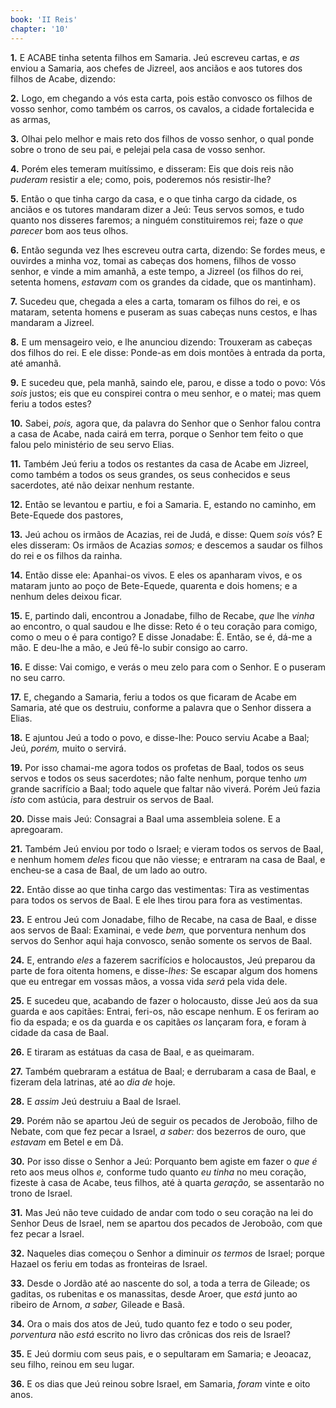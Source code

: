 ```yaml
---
book: 'II Reis'
chapter: '10'
---
```


**1.** E ACABE tinha setenta filhos em Samaria. Jeú escreveu cartas, e *as* enviou a Samaria, aos chefes de Jizreel, aos anciãos e aos tutores dos filhos de Acabe, dizendo:

**2.** Logo, em chegando a vós esta carta, pois estão convosco os filhos de vosso senhor, como também os carros, os cavalos, a cidade fortalecida e as armas,

**3.** Olhai pelo melhor e mais reto dos filhos de vosso senhor, o qual ponde sobre o trono de seu pai, e pelejai pela casa de vosso senhor.

**4.** Porém eles temeram muitíssimo, e disseram: Eis que dois reis não *puderam* resistir a ele; como, pois, poderemos nós resistir-lhe?

**5.** Então o que tinha cargo da casa, e o que tinha cargo da cidade, os anciãos e os tutores mandaram dizer a Jeú: Teus servos somos, e tudo quanto nos disseres faremos; a ninguém constituiremos rei; faze o *que parecer* bom aos teus olhos.

**6.** Então segunda vez lhes escreveu outra carta, dizendo: Se fordes meus, e ouvirdes a minha voz, tomai as cabeças dos homens, filhos de vosso senhor, e vinde a mim amanhã, a este tempo, a Jizreel (os filhos do rei, setenta homens, *estavam* com os grandes da cidade, que os mantinham).

**7.** Sucedeu que, chegada a eles a carta, tomaram os filhos do rei, e os mataram, setenta homens e puseram as suas cabeças nuns cestos, e lhas mandaram a Jizreel.

**8.** E um mensageiro veio, e lhe anunciou dizendo: Trouxeram as cabeças dos filhos do rei. E ele disse: Ponde-as em dois montões à entrada da porta, até amanhã.

**9.** E sucedeu que, pela manhã, saindo ele, parou, e disse a todo o povo: Vós *sois* justos; eis que eu conspirei contra o meu senhor, e o matei; mas quem feriu a todos estes?

**10.** Sabei, *pois,* agora que, da palavra do Senhor que o Senhor falou contra a casa de Acabe, nada cairá em terra, porque o Senhor tem feito o que falou pelo ministério de seu servo Elias.

**11.** Também Jeú feriu a todos os restantes da casa de Acabe em Jizreel, como também a todos os seus grandes, os seus conhecidos e seus sacerdotes, até não deixar nenhum restante.

**12.** Então se levantou e partiu, e foi a Samaria. E, estando no caminho, em Bete-Equede dos pastores,

**13.** Jeú achou os irmãos de Acazias, rei de Judá, e disse: Quem *sois* vós? E eles disseram: Os irmãos de Acazias *somos;* e descemos a saudar os filhos do rei e os filhos da rainha.

**14.** Então disse ele: Apanhai-os vivos. E eles os apanharam vivos, e os mataram junto ao poço de Bete-Equede, quarenta e dois homens; e a nenhum deles deixou ficar.

**15.** E, partindo dali, encontrou a Jonadabe, filho de Recabe, *que* lhe *vinha* ao encontro, o qual saudou e lhe disse: Reto é o teu coração para comigo, como o meu o é para contigo? E disse Jonadabe: É. Então, se é, dá-me a mão. E deu-lhe a mão, e Jeú fê-lo subir consigo ao carro.

**16.** E disse: Vai comigo, e verás o meu zelo para com o Senhor. E o puseram no seu carro.

**17.** E, chegando a Samaria, feriu a todos os que ficaram de Acabe em Samaria, até que os destruiu, conforme a palavra que o Senhor dissera a Elias.

**18.** E ajuntou Jeú a todo o povo, e disse-lhe: Pouco serviu Acabe a Baal; Jeú, *porém,* muito o servirá.

**19.** Por isso chamai-me agora todos os profetas de Baal, todos os seus servos e todos os seus sacerdotes; não falte nenhum, porque tenho *um* grande sacrifício a Baal; todo aquele que faltar não viverá. Porém Jeú fazia *isto* com astúcia, para destruir os servos de Baal.

**20.** Disse mais Jeú: Consagrai a Baal uma assembleia solene. E a apregoaram.

**21.** Também Jeú enviou por todo o Israel; e vieram todos os servos de Baal, e nenhum homem *deles* ficou que não viesse; e entraram na casa de Baal, e encheu-se a casa de Baal, de um lado ao outro.

**22.** Então disse ao que tinha cargo das vestimentas: Tira as vestimentas para todos os servos de Baal. E ele lhes tirou para fora as vestimentas.

**23.** E entrou Jeú com Jonadabe, filho de Recabe, na casa de Baal, e disse aos servos de Baal: Examinai, e vede *bem,* que porventura nenhum dos servos do Senhor aqui haja convosco, senão somente os servos de Baal.

**24.** E, entrando *eles* a fazerem sacrifícios e holocaustos, Jeú preparou da parte de fora oitenta homens, e disse-*lhes:* Se escapar algum dos homens que eu entregar em vossas mãos, a vossa vida *será* pela vida dele.

**25.** E sucedeu que, acabando de fazer o holocausto, disse Jeú aos da sua guarda e aos capitães: Entrai, feri-os, não escape nenhum. E os feriram ao fio da espada; e os da guarda e os capitães *os* lançaram fora, e foram à cidade da casa de Baal.

**26.** E tiraram as estátuas da casa de Baal, e as queimaram.

**27.** Também quebraram a estátua de Baal; e derrubaram a casa de Baal, e fizeram dela latrinas, até ao *dia de* hoje.

**28.** E *assim* Jeú destruiu a Baal de Israel.

**29.** Porém não se apartou Jeú de seguir os pecados de Jeroboão, filho de Nebate, com que fez pecar a Israel, *a saber:* dos bezerros de ouro, que *estavam* em Betel e em Dã.

**30.** Por isso disse o Senhor a Jeú: Porquanto bem agiste em fazer o *que é* reto aos meus olhos *e,* conforme tudo quanto *eu tinha* no meu coração, fizeste à casa de Acabe, teus filhos, até à quarta *geração,* se assentarão no trono de Israel.

**31.** Mas Jeú não teve cuidado de andar com todo o seu coração na lei do Senhor Deus de Israel, nem se apartou dos pecados de Jeroboão, com que fez pecar a Israel.

**32.** Naqueles dias começou o Senhor a diminuir *os termos* de Israel; porque Hazael os feriu em todas as fronteiras de Israel.

**33.** Desde o Jordão até ao nascente do sol, a toda a terra de Gileade; os gaditas, os rubenitas e os manassitas, desde Aroer, que *está* junto ao ribeiro de Arnom, *a saber,* Gileade e Basã.

**34.** Ora o mais dos atos de Jeú, tudo quanto fez e todo o seu poder, *porventura* não *está* escrito no livro das crônicas dos reis de Israel?

**35.** E Jeú dormiu com seus pais, e o sepultaram em Samaria; e Jeoacaz, seu filho, reinou em seu lugar.

**36.** E os dias que Jeú reinou sobre Israel, em Samaria, *foram* vinte e oito anos.